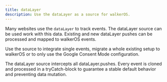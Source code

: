 ```yaml
---
title: dataLayer
description: Use the dataLayer as a source for walkerOS.
---
```



<PackageLink
  github="packages/sources/datalayer/"
  npm="@elbwalker/source-datalayer"
/>

Many websites use the `dataLayer` to track events. The dataLayer source can be
used work with this data. Existing and new dataLayer pushes can be processed and
mapped to walkerOS events.

Use the source to integrate single events, migrate a whole existing setup to
walkerOS or to only use the Google Consent Mode configuration.

The dataLayer source intercepts all dataLayer.pushes. Every event is cloned and
processed in a tryCatch-block to guarantee a stable default behavior and
preventing data mutation.

<DocCardList />
